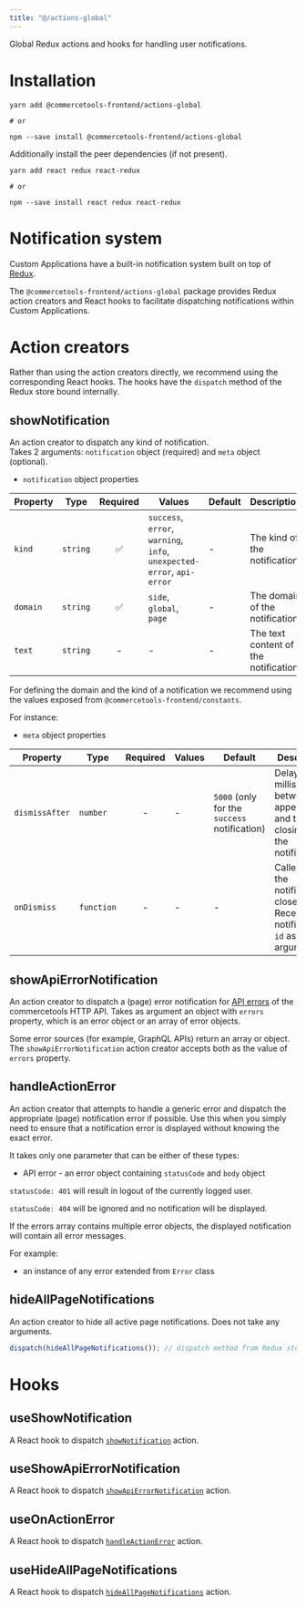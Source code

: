 ```yaml
---
title: "@/actions-global"
---
```


<Subtitle>

Global Redux actions and hooks for handling user notifications.

</Subtitle>

# Installation

```
yarn add @commercetools-frontend/actions-global

# or

npm --save install @commercetools-frontend/actions-global
```

Additionally install the peer dependencies (if not present).

```
yarn add react redux react-redux

# or

npm --save install react redux react-redux
```

# Notification system

Custom Applications have a built-in notification system built on top of [Redux](https://redux.js.org).

The `@commercetools-frontend/actions-global` package provides Redux action creators and React hooks to facilitate dispatching notifications within Custom Applications.

# Action creators

<Info>

Rather than using the action creators directly, we recommend using the corresponding React hooks. The hooks have the `dispatch` method of the Redux store bound internally.

</Info>

## showNotification

An action creator to dispatch any kind of notification.<br />
Takes 2 arguments: `notification` object (required) and `meta` object (optional).

- `notification` object properties

| Property            | Type       | Required | Values                                                                                | Default | Description                                        |
| ------------------- | ---------- | :------: | ------------------------------------------------------------------------------------- | ------- | -------------------------------------------------- |
| `kind`              | `string`   |    ✅    | `success`, `error`, `warning`, `info`, `unexpected-error`, `api-error`                | -       | The kind of the notification.                      |
| `domain`            | `string`   |    ✅    | `side`, `global`, `page`                                                              | -       | The domain of the notification.                    |
| `text`              | `string`   |    -     | -                                                                                     | -       | The text content of the notification.              |

<Info>

For defining the domain and the kind of a notification we recommend using the values exposed from `@commercetools-frontend/constants`.

For instance:

<MultiCodeExample>
  <CodeExample path="api-reference/commercetools-frontend-actions-global/show-notification.jsx" />
  <CodeExample path="api-reference/commercetools-frontend-actions-global/show-notification.tsx" />
</MultiCodeExample>

</Info>

- `meta` object properties

| Property            | Type       | Required | Values         | Default                                           | Description                                                                            |
| ------------------- | ---------- | :------: | -------------- | ------------------------------------------------- | -------------------------------------------------------------------------------------- |
| `dismissAfter`      | `number`   |     -    | -              | `5000` (only for the `success` notification)      | Delay (in milliseconds) between the appearing and the closing of the notification.     |
| `onDismiss`         | `function` |     -    | -              | -                                                 | Called when the notification closes. Receives notification `id` as an argument.        |


## showApiErrorNotification

An action creator to dispatch a (page) error notification for [API errors](https://docs.commercetools.com/api/errors) of the commercetools HTTP API.
Takes as argument an object with `errors` property, which is an error object or an array of error objects.

Some error sources (for example, GraphQL APIs) return an array or object. The `showApiErrorNotification` action creator accepts both as the value of `errors` property.

<MultiCodeExample>
  <CodeExample path="api-reference/commercetools-frontend-actions-global/show-api-error-notification.jsx" />
  <CodeExample path="api-reference/commercetools-frontend-actions-global/show-api-error-notification.tsx" />
</MultiCodeExample>

## handleActionError

An action creator that attempts to handle a generic error and dispatch the appropriate (page) notification error if possible. Use this when you simply need to ensure that a notification error is displayed without knowing the exact error.

It takes only one parameter that can be either of these types:

- API error - an error object containing `statusCode` and `body` object

<MultiCodeExample>
  <CodeExample path="api-reference/commercetools-frontend-actions-global/handle-action-error.jsx" />
  <CodeExample path="api-reference/commercetools-frontend-actions-global/handle-action-error.tsx" />
</MultiCodeExample>

<Info>

`statusCode: 401` will result in logout of the currently logged user.<br />

`statusCode: 404` will be ignored and no notification will be displayed.<br />

If the errors array contains multiple error objects, the displayed notification will contain all error messages.

For example:

<MultiCodeExample>
  <CodeExample path="api-reference/commercetools-frontend-actions-global/handle-multiple-action-error.jsx" />
  <CodeExample path="api-reference/commercetools-frontend-actions-global/handle-multiple-action-error.tsx" />
</MultiCodeExample>

</Info>

- an instance of any error extended from `Error` class

<MultiCodeExample>
  <CodeExample path="api-reference/commercetools-frontend-actions-global/handle-action-error-instance.jsx" />
  <CodeExample path="api-reference/commercetools-frontend-actions-global/handle-action-error-instance.tsx" />
</MultiCodeExample>

## hideAllPageNotifications

An action creator to hide all active page notifications.
Does not take any arguments.

```js
dispatch(hideAllPageNotifications()); // dispatch method from Redux store
```

# Hooks

## useShowNotification

A React hook to dispatch [`showNotification`](#shownotification) action.

<MultiCodeExample>
  <CodeExample path="api-reference/commercetools-frontend-actions-global/use-show-notification.jsx" />
  <CodeExample path="api-reference/commercetools-frontend-actions-global/use-show-notification.tsx" />
</MultiCodeExample>

## useShowApiErrorNotification

A React hook to dispatch [`showApiErrorNotification`](#showapierrornotification) action.

<MultiCodeExample>
  <CodeExample path="api-reference/commercetools-frontend-actions-global/use-show-api-error-notification.jsx" />
  <CodeExample path="api-reference/commercetools-frontend-actions-global/use-show-api-error-notification.tsx" />
</MultiCodeExample>

 ## useOnActionError
 
A React hook to dispatch [`handleActionError`](#handleactionerror) action. 

<MultiCodeExample>
  <CodeExample path="api-reference/commercetools-frontend-actions-global/use-on-action-error.jsx" />
  <CodeExample path="api-reference/commercetools-frontend-actions-global/use-on-action-error.tsx" />
</MultiCodeExample>

## useHideAllPageNotifications

A React hook to dispatch [`hideAllPageNotifications`](#hideallpagenotifications) action.

<MultiCodeExample>
  <CodeExample path="api-reference/commercetools-frontend-actions-global/use-hide-all-page-notifications.jsx" />
  <CodeExample path="api-reference/commercetools-frontend-actions-global/use-hide-all-page-notifications.tsx" />
</MultiCodeExample>
